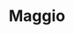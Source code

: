---
title: "Maggio"
description: "A Maggio si celebra la piena fioritura della natura, specialmente le rose, simbolo stesso del mese."
---
